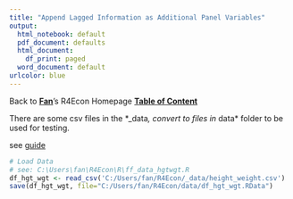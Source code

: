 ```yaml
---
title: "Append Lagged Information as Additional Panel Variables"
output:
  html_notebook: default
  pdf_document: defaults
  html_document:
    df_print: paged
  word_document: default
urlcolor: blue
---
```


Back to **[Fan](https://fanwangecon.github.io/)**'s R4Econ Homepage **[Table of Content](https://fanwangecon.github.io/R4Econ/)**


There are some csv files in the *_data*, convert to files in *data* folder to be used for testing.

see [guide](https://kbroman.org/pkg_primer/pages/data.html)

```r
# Load Data
# see: C:\Users\fan\R4Econ\R\ff_data_hgtwgt.R
df_hgt_wgt <- read_csv('C:/Users/fan/R4Econ/_data/height_weight.csv')
save(df_hgt_wgt, file="C:/Users/fan/R4Econ/data/df_hgt_wgt.RData")
```
